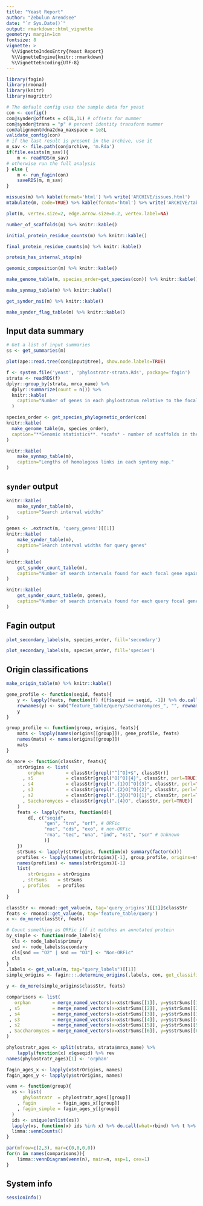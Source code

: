 ```yaml
---
title: "Yeast Report"
author: "Zebulun Arendsee"
date: "`r Sys.Date()`"
output: rmarkdown::html_vignette
geometry: margin=1cm
fontsize: 8
vignette: >
  %\VignetteIndexEntry{Yeast Report}
  %\VignetteEngine{knitr::rmarkdown}
  %\VignetteEncoding{UTF-8}
---
```


```r
library(fagin)
library(rmonad)
library(knitr)
library(magrittr)

# The default config uses the sample data for yeast
con <- config()
con@synder@offsets = c(1L,1L) # offsets for mummer
con@synder@trans = "p" # percent identity transform mummer 
con@alignment@dna2dna_maxspace = 1e8L
validate_config(con)
# if the last result is present in the archive, use it
m_sav <- file.path(con@archive, 'm.Rda')
if(file.exists(m_sav)){
    m <- readRDS(m_sav)
# otherwise run the full analysis
} else {
    m <- run_fagin(con)
    saveRDS(m, m_sav)
}

missues(m) %>% kable(format='html') %>% write('ARCHIVE/issues.html')
mtabulate(m, code=TRUE) %>% kable(format='html') %>% write('ARCHIVE/table.html')
```

```r
plot(m, vertex.size=2, edge.arrow.size=0.2, vertex.label=NA)
```

```r
number_of_scaffolds(m) %>% knitr::kable()
```

```r
initial_protein_residue_counts(m) %>% knitr::kable()
```

```r
final_protein_residue_counts(m) %>% knitr::kable()
```

```r
protein_has_internal_stop(m)
```

```r
genomic_composition(m) %>% knitr::kable()
```

```r
make_genome_table(m, species_order=get_species(con)) %>% knitr::kable()
```

```r
make_synmap_table(m) %>% knitr::kable()
```

```r
get_synder_nsi(m) %>% knitr::kable()
```

```r
make_synder_flag_table(m) %>% knitr::kable()
```



## Input data summary

```r
# Get a list of input summaries
ss <- get_summaries(m)
```

```r
plot(ape::read.tree(con@input@tree), show.node.labels=TRUE)
```

```r
f <- system.file('yeast', 'phylostratr-strata.Rds', package='fagin')
strata <- readRDS(f)
dplyr::group_by(strata, mrca_name) %>%
  dplyr::summarize(count = n()) %>%
  knitr::kable(
    caption="Number of genes in each phylostratum relative to the focal species *S. cerevisiae*."
  )
```

```r
species_order <- get_species_phylogenetic_order(con)
knitr::kable(
  make_genome_table(m, species_order),
  caption="**Genomic statistics**. *scafs* - number of scaffolds in the genome. *bases* - total number of bases in the genome. *prots* - total number of protein coding models. *GC* - the percent of G and C nucleotides in the genome. *oddstart* - number of coding sequences that do not begin with M. *oddstop* - number of coding sequences that do not end with a stop (\\*). *p_N* - number of unknown nucleotides (N) in the genome. *n_stop* - number of coding sequences with an internal stop."
)
```

```r
knitr::kable(
    make_synmap_table(m),
    caption="Lengths of homologous links in each synteny map."
)
```

## `synder` output

```r
knitr::kable(
    make_synder_table(m),
    caption="Search interval widths"
)
```

```r
genes <- .extract(m, 'query_genes')[[1]]
knitr::kable(
    make_synder_table(m),
    caption="Search interval widths for query genes"
)
```

```r
knitr::kable(
    get_synder_count_table(m),
    caption="Number of search intervals found for each focal gene against each target genome"
)
```

```r
knitr::kable(
    get_synder_count_table(m, genes),
    caption="Number of search intervals found for each query focal gene against each target genome"
)
```

## Fagin output

```r
plot_secondary_labels(m, species_order, fill='secondary')
```

```r
plot_secondary_labels(m, species_order, fill='species')
```

## Origin classifications

```r
make_origin_table(m) %>% knitr::kable()
```

```r
gene_profile <- function(seqid, feats){
    y <- lapply(feats, function(f) f[f$seqid == seqid, -1]) %>% do.call(what=rbind)
    rownames(y) <- sub("feature_table/query/Saccharomyces_", "", rownames(y))
    y
}

group_profile <- function(group, origins, feats){
    mats <- lapply(names(origins[[group]]), gene_profile, feats)
    names(mats) <- names(origins[[group]])
    mats
}

do_more <- function(classStr, feats){
    strOrigins <- list(
        orphan        = classStr[grepl("^[^O]+$", classStr)]
      , s5            = classStr[grepl("O[^O]{4}", classStr, perl=TRUE)]
      , s4            = classStr[grepl(".{1}O[^O]{3}", classStr, perl=TRUE)]
      , s3            = classStr[grepl(".{2}O[^O]{2}", classStr, perl=TRUE)]
      , s2            = classStr[grepl(".{3}O[^O]{1}", classStr, perl=TRUE)]
      , Saccharomyces = classStr[grepl(".{4}O", classStr, perl=TRUE)]
    )
    feats <- lapply(feats, function(d){
        d[, c("seqid",
              "gen", "trn", "orf", # ORFic
              "nuc", "cds", "exo", # non-ORFic
              "rna", "tec", "una", "ind", "nst", "scr" # Unknown
              )]
    })
    strSums <- lapply(strOrigins, function(x) summary(factor(x)))
    profiles <- lapply(names(strOrigins)[-1], group_profile, origins=strOrigins, feats=feats)
    names(profiles) <- names(strOrigins)[-1]
    list(
        strOrigins = strOrigins
      , strSums    = strSums
      , profiles   = profiles
    )
}

classStr <- rmonad::get_value(m, tag='query_origins')[[1]]$classStr
feats <- rmonad::get_value(m, tag='feature_table/query')
x <- do_more(classStr, feats)

# Count something as ORFic iff it matches an annotated protein
by_simple <- function(node_labels){
  cls <- node_labels$primary
  snd <- node_labels$secondary
  cls[snd == "O2" | snd == "O3"] <- "Non-ORFic"
  cls
}
.labels <- get_value(m, tag="query_labels")[[1]]
simple_origins <- fagin:::.determine_origins(.labels, con, get_classifier=by_simple)

y <- do_more(simple_origins$classStr, feats)

comparisons <- list(
   orphan        = merge_named_vectors(x=x$strSums[[1]], y=y$strSums[[1]], .fill=0)
 , s5            = merge_named_vectors(x=x$strSums[[2]], y=y$strSums[[2]], .fill=0)
 , s4            = merge_named_vectors(x=x$strSums[[3]], y=y$strSums[[3]], .fill=0)
 , s3            = merge_named_vectors(x=x$strSums[[4]], y=y$strSums[[4]], .fill=0)
 , s2            = merge_named_vectors(x=x$strSums[[5]], y=y$strSums[[5]], .fill=0)
 , Saccharomyces = merge_named_vectors(x=x$strSums[[6]], y=y$strSums[[6]], .fill=0)
)

phylostratr_ages <- split(strata, strata$mrca_name) %>%
    lapply(function(x) x$qseqid) %>% rev
names(phylostratr_ages)[1] <- 'orphan'

fagin_ages_x <- lapply(x$strOrigins, names)
fagin_ages_y <- lapply(y$strOrigins, names)

venn <- function(group){
  xs <- list(
      phylostratr  = phylostratr_ages[[group]]
    , fagin        = fagin_ages_x[[group]]
    , fagin_simple = fagin_ages_y[[group]]
  )
  ids <- unique(unlist(xs))
  lapply(xs, function(x) ids %in% x) %>% do.call(what=rbind) %>% t %>%
  limma::vennCounts()
}

par(mfrow=c(2,3), mar=c(0,0,0,0))
for(n in names(comparisons)){
    limma::vennDiagram(venn(n), main=n, asp=1, cex=1)
}
```

## System info

```r
sessionInfo()
```
